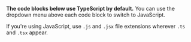 <Note>

**The code blocks below use TypeScript by default.** You can use the dropdown menu above each code block to switch to JavaScript.

If you're using JavaScript, use `.js` and `.jsx` file extensions wherever `.ts` and `.tsx` appear.

</Note>

